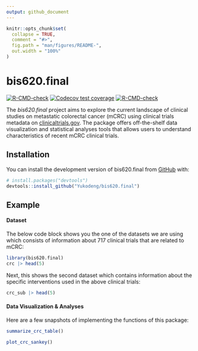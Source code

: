 ```yaml
---
output: github_document
---
```


<!-- README.md is generated from README.Rmd. Please edit that file -->

```r
knitr::opts_chunk$set(
  collapse = TRUE,
  comment = "#>",
  fig.path = "man/figures/README-",
  out.width = "100%"
)
```

# bis620.final

<!-- badges: start -->

[![R-CMD-check](https://github.com/Yukodeng/bis620.2023/actions/workflows/R-CMD-check.yaml/badge.svg)](https://github.com/Yukodeng/bis620.2023/actions/workflows/R-CMD-check.yaml) [![Codecov test coverage](https://codecov.io/gh/Yukodeng/bis620.2023/branch/main/graph/badge.svg)](https://app.codecov.io/gh/Yukodeng/bis620.2023?branch=main)
[![R-CMD-check](https://github.com/Yukodeng/bis620.final/actions/workflows/R-CMD-check.yaml/badge.svg)](https://github.com/Yukodeng/bis620.final/actions/workflows/R-CMD-check.yaml)
<!-- badges: end -->

The *bis620.final* project aims to explore the current landscape of clinical studies on metastatic colorectal cancer (mCRC) using clinical trials metadata on [clinicaltrials.gov](clinicaltrials.gov). The package offers off-the-shelf data visualization and statistical analyses tools that allows users to understand characteristics of recent mCRC clinical trials.

## Installation

You can install the development version of bis620.final from [GitHub](https://github.com/) with:

``` r
# install.packages("devtools")
devtools::install_github("Yukodeng/bis620.final")
```

## Example

#### Dataset

The below code block shows you the one of the datasets we are using which consists of information about 717 clinical trials that are related to mCRC:

```r
library(bis620.final)
crc |> head(5) 
```

Next, this shows the second dataset which contains information about the specific interventions used in the above clinical trials:

```r
crc_sub |> head(5)
```

#### Data Visualization & Analyses

Here are a few snapshots of implementing the functions of this package:

```r
summarize_crc_table()
```

```r
plot_crc_sankey()
```
